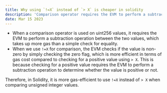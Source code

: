 ```yaml
---
title: Why using `!=X` instead of `> X` is cheaper in solidity
description: 'Comparison operator requires the EVM to perform a subtraction between the two values'
date: Mar 15 2023
---
```


- When a comparison operator is used on uint256 values, it requires the EVM to perform a subtraction operation between the two values, which takes up more gas than a simple check for equality.
- When we use `!=X` for comparison, the EVM checks if the value is non-zero by simply checking the zero flag, which is more efficient in terms of gas cost compared to checking for a positive value using `> X`. This is because checking for a positive value requires the EVM to perform a subtraction operation to determine whether the value is positive or not.

Therefore, in Solidity, it is more gas-efficient to use `!=X` instead of `> X` when comparing unsigned integer values.
